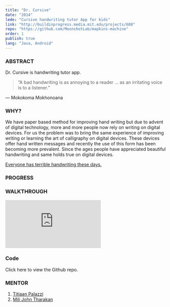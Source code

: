 ```yaml
---
title: "Dr. Cursive"
date: "2014"
lede: "Cursive handwriting tutor App for kids"
link: "http://buildinprogress.media.mit.edu/projects/608"
repo: "https://github.com/MoonshotLab/mapkins-machine"
order: 1
publish: true
lang: "Java, Android"
---
```




<div class="blog-section">

### ABSTRACT
Dr. Cursive is handwriting tutor app.

> “A bad handwriting is as annoying to a reader … as an irritating voice is to a listener.”

― Mokokoma Mokhonoana

### WHY?
We have paper based method for improving hand writing but due to advent of digital technology, more and more people now rely on writing on digital devices. For us the problem was to bring the same experience of improving writing or learning the art of calligraphy on digital devices. These devices offer hand written messages and recently the use of this form has been becoming more prevalent. Since the ages people have appreciated beautiful handwriting and same holds true on digital devices.

[Everyone has terrible handwriting these days.](http://www.slate.com/articles/life/human_guinea_pig/2009/09/dead_letters.html)

### PROGRESS

<div class="blog-inset">
  <ZoomImage src={first} caption="first" />
</div>
<div class="blog-inset">
  <ZoomImage src={second} caption="second" />
</div>
<div class="blog-inset">
  <ZoomImage src={third} caption="third" />
</div>
<div class="blog-inset">
  <ZoomImage src={fourth} caption="fourth" />
</div>

### WALKTHROUGH

<div class="blog-inset">
  <iframe class="youtube" src="https://www.youtube.com/embed/JuAvKqj23wo?rel=0&amp;showinfo=0" frameBorder="0" allowFullScreen></iframe>
</div>

### Code
Click <XA href="https://github.com/rahulrrixe/DrCursive" >here</XA> to view the Github repo.

### MENTOR
1. [Titiaan Palazzi](http://www.titiaanpalazzi.com/)
2. [Mili John Tharakan](https://www.linkedin.com/in/mili-john-tharakan-a045b31b)

</div>

